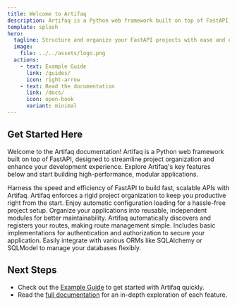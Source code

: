 ```yaml
---
title: Welcome to Artifaq
description: Artifaq is a Python web framework built on top of FastAPI, designed to provide a rigid structure and simplified development experience.
template: splash
hero:
  tagline: Structure and organize your FastAPI projects with ease and efficiency.
  image:
    file: ../../assets/logo.png
  actions:
    - text: Example Guide
      link: /guides/
      icon: right-arrow
    - text: Read the documentation
      link: /docs/
      icon: open-book
      variant: minimal
---
```



## Get Started Here

Welcome to the Artifaq documentation! Artifaq is a Python web framework built on top of FastAPI, designed to streamline project organization and enhance your development experience. Explore Artifaq's key features below and start building high-performance, modular applications.

<CardGrid stagger>
	<Card title="FastAPI Performance" icon="rocket">
		Harness the speed and efficiency of FastAPI to build fast, scalable APIs with Artifaq.
	</Card>
	<Card title="Optimized Project Structure" icon="seti:folder">
		Artifaq enforces a rigid project organization to keep you productive right from the start.
	</Card>
	<Card title="Simplified Configuration" icon="pen">
		Enjoy automatic configuration loading for a hassle-free project setup.
	</Card>
	<Card title="Modularity" icon="puzzle">
		Organize your applications into reusable, independent modules for better maintainability.
	</Card>
	<Card title="Automatic Routing" icon="magnifier">
		Artifaq automatically discovers and registers your routes, making route management simple.
	</Card>
	<Card title="Built-in Security" icon="forward-slash">
		Includes basic implementations for authentication and authorization to secure your application.
	</Card>
	<Card title="Flexible ORM Integration" icon="seti:puppet">
		Easily integrate with various ORMs like SQLAlchemy or SQLModel to manage your databases flexibly.
	</Card>
</CardGrid>

## Next Steps

- Check out the [Example Guide](/guides/) to get started with Artifaq quickly.
- Read the [full documentation](/docs/) for an in-depth exploration of each feature.
